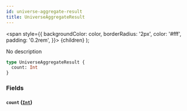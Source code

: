 ```yaml
---
id: universe-aggregate-result
title: UniverseAggregateResult
---
```


<span
style={{
      backgroundColor: color,
      borderRadius: '2px',
      color: '#fff',
      padding: '0.2rem',
    }}>
{children}
</span>
);

No description

```graphql
type UniverseAggregateResult {
  count: Int
}
```

### Fields

#### `count` ([`Int`](/docs/schema/scalars/int))
